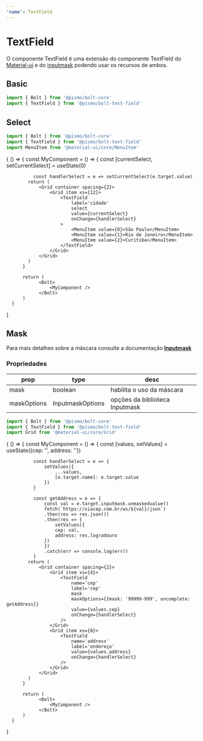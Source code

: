 ```yaml
---
'name': TextField
---
```



# TextField

O componente TextField é uma extensão do componente TextField do [Material-ui](https://material-ui.com/components/text-fields/) e do [inputmask](https://github.com/RobinHerbots/Inputmask)
podendo usar os recursos de ambos.

## Basic

```javascript
import { Bolt } from '@pismo/bolt-core'
import { TextField } from '@pismo/bolt-text-field'
```

<Playground>
  <Bolt>
    <TextField label='name' />
  </Bolt>
</Playground>

## Select

```javascript
import { Bolt } from '@pismo/bolt-core'
import { TextField } from '@pismo/bolt-text-field'
import MenuItem from '@material-ui/core/MenuItem'
```

<Playground>
  {
      () => {
          const MyComponent = () => {
              const [currentSelect, setCurrentSelect] = useState(0)

              const handlerSelect = e => setCurrentSelect(e.target.value)
            return (
                <Grid container spacing={2}>
                    <Grid item xs={12}>
                        <TextField
                            label='cidade'
                            select
                            value={currentSelect}
                            onChange={handlerSelect}
                        >
                            <MenuItem value={0}>São Paulo</MenuItem>
                            <MenuItem value={1}>Rio de Janeiro</MenuItem>
                            <MenuItem value={2}>Curitiba</MenuItem>
                        </TextField>
                    </Grid>
                </Grid>
            )
          }

          return (
                <Bolt>
                    <MyComponent />
                </Bolt>
          )
      }

}

</Playground>

## Mask

Para mais detalhes sobre a máscara consulte a documentação [**Inputmask**](https://github.com/RobinHerbots/Inputmask)

### Propriedades

| **prop**    | **type**         | **desc**                       |
| ----------- | ---------------- | ------------------------------ |
| mask        | boolean          | habilita o uso da máscara      |
| maskOptions | InputmaskOptions | opções da biblioteca Inputmask |

```javascript
import { Bolt } from '@pismo/bolt-core'
import { TextField } from '@pismo/bolt-text-field'
import Grid from '@material-ui/core/Grid'
```

<Playground>
  {
      () => {
          const MyComponent = () => {
              const [values, setValues] = useState({cep: '', address: ''})

              const handlerSelect = e => {
                  setValues({
                      ...values,
                      [e.target.name]: e.target.value
                  })
              }

              const getAddress = e => {
                  const val = e.target.inputmask.unmaskedvalue()
                  fetch(`https://viacep.com.br/ws/${val}/json`)
                  .then(res => res.json())
                  .then(res => {
                      setValues({
                      cep: val,
                      address: res.logradouro
                  })
                  })
                  .catch(err => console.log(err))
              }
            return (
                <Grid container spacing={2}>
                    <Grid item xs={4}>
                        <TextField
                            name='cep'
                            label='cep'
                            mask
                            maskOptions={{mask: '99999-999', oncomplete: getAddress}}
                            value={values.cep}
                            onChange={handlerSelect}
                        />
                    </Grid>
                    <Grid item xs={8}>
                        <TextField
                            name='address'
                            label='endereço'
                            value={values.address}
                            onChange={handlerSelect}
                        />
                    </Grid>
                </Grid>
            )
          }

          return (
                <Bolt>
                    <MyComponent />
                </Bolt>
          )
      }

}

</Playground>
